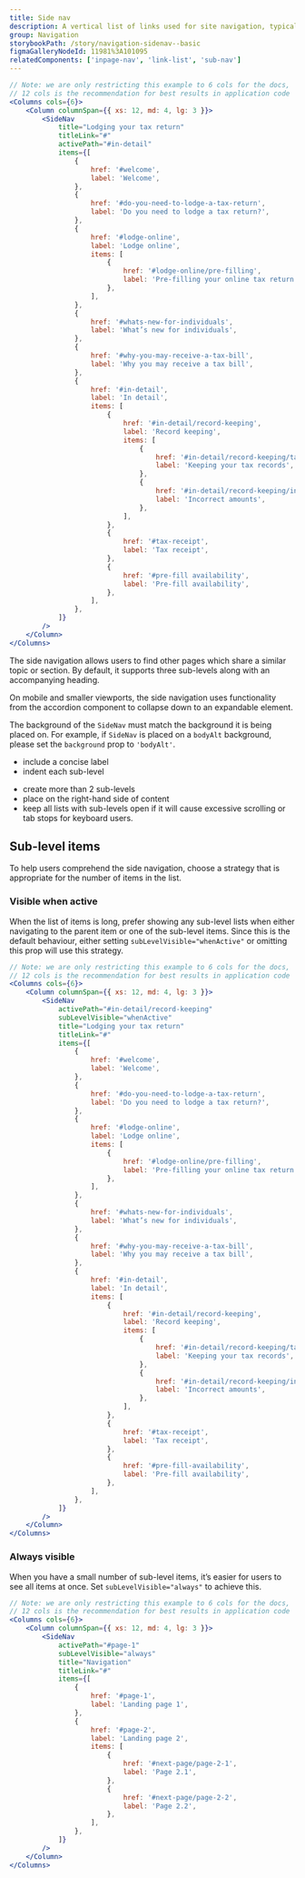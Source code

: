 ```yaml
---
title: Side nav
description: A vertical list of links used for site navigation, typically placed beside body content.
group: Navigation
storybookPath: /story/navigation-sidenav--basic
figmaGalleryNodeId: 11981%3A101095
relatedComponents: ['inpage-nav', 'link-list', 'sub-nav']
---
```


```jsx live
// Note: we are only restricting this example to 6 cols for the docs,
// 12 cols is the recommendation for best results in application code
<Columns cols={6}>
	<Column columnSpan={{ xs: 12, md: 4, lg: 3 }}>
		<SideNav
			title="Lodging your tax return"
			titleLink="#"
			activePath="#in-detail"
			items={[
				{
					href: '#welcome',
					label: 'Welcome',
				},
				{
					href: '#do-you-need-to-lodge-a-tax-return',
					label: 'Do you need to lodge a tax return?',
				},
				{
					href: '#lodge-online',
					label: 'Lodge online',
					items: [
						{
							href: '#lodge-online/pre-filling',
							label: 'Pre-filling your online tax return',
						},
					],
				},
				{
					href: '#whats-new-for-individuals',
					label: 'What’s new for individuals',
				},
				{
					href: '#why-you-may-receive-a-tax-bill',
					label: 'Why you may receive a tax bill',
				},
				{
					href: '#in-detail',
					label: 'In detail',
					items: [
						{
							href: '#in-detail/record-keeping',
							label: 'Record keeping',
							items: [
								{
									href: '#in-detail/record-keeping/tax',
									label: 'Keeping your tax records',
								},
								{
									href: '#in-detail/record-keeping/incorrect-amounts',
									label: 'Incorrect amounts',
								},
							],
						},
						{
							href: '#tax-receipt',
							label: 'Tax receipt',
						},
						{
							href: '#pre-fill availability',
							label: 'Pre-fill availability',
						},
					],
				},
			]}
		/>
	</Column>
</Columns>
```

The side navigation allows users to find other pages which share a similar topic or section. By default, it supports three sub-levels along with an accompanying heading.

On mobile and smaller viewports, the side navigation uses functionality from the accordion component to collapse down to an expandable element.

The background of the `SideNav` must match the background it is being placed on. For example, if `SideNav` is placed on a `bodyAlt` background, please set the `background` prop to `'bodyAlt'`.

<DoHeading />

- include a concise label
- indent each sub-level

<DontHeading />

- create more than 2 sub-levels
- place on the right-hand side of content
- keep all lists with sub-levels open if it will cause excessive scrolling or tab stops for keyboard users.

## Sub-level items

To help users comprehend the side navigation, choose a strategy that is appropriate for the number of items in the list.

### Visible when active

When the list of items is long, prefer showing any sub-level lists when either navigating to the parent item or one of the sub-level items. Since this is the default behaviour, either setting `subLevelVisible="whenActive"` or omitting this prop will use this strategy.

```jsx live
// Note: we are only restricting this example to 6 cols for the docs,
// 12 cols is the recommendation for best results in application code
<Columns cols={6}>
	<Column columnSpan={{ xs: 12, md: 4, lg: 3 }}>
		<SideNav
			activePath="#in-detail/record-keeping"
			subLevelVisible="whenActive"
			title="Lodging your tax return"
			titleLink="#"
			items={[
				{
					href: '#welcome',
					label: 'Welcome',
				},
				{
					href: '#do-you-need-to-lodge-a-tax-return',
					label: 'Do you need to lodge a tax return?',
				},
				{
					href: '#lodge-online',
					label: 'Lodge online',
					items: [
						{
							href: '#lodge-online/pre-filling',
							label: 'Pre-filling your online tax return',
						},
					],
				},
				{
					href: '#whats-new-for-individuals',
					label: 'What’s new for individuals',
				},
				{
					href: '#why-you-may-receive-a-tax-bill',
					label: 'Why you may receive a tax bill',
				},
				{
					href: '#in-detail',
					label: 'In detail',
					items: [
						{
							href: '#in-detail/record-keeping',
							label: 'Record keeping',
							items: [
								{
									href: '#in-detail/record-keeping/tax',
									label: 'Keeping your tax records',
								},
								{
									href: '#in-detail/record-keeping/incorrect-amounts',
									label: 'Incorrect amounts',
								},
							],
						},
						{
							href: '#tax-receipt',
							label: 'Tax receipt',
						},
						{
							href: '#pre-fill-availability',
							label: 'Pre-fill availability',
						},
					],
				},
			]}
		/>
	</Column>
</Columns>
```

### Always visible

When you have a small number of sub-level items, it’s easier for users to see all items at once. Set `subLevelVisible="always"` to achieve this.

```jsx live
// Note: we are only restricting this example to 6 cols for the docs,
// 12 cols is the recommendation for best results in application code
<Columns cols={6}>
	<Column columnSpan={{ xs: 12, md: 4, lg: 3 }}>
		<SideNav
			activePath="#page-1"
			subLevelVisible="always"
			title="Navigation"
			titleLink="#"
			items={[
				{
					href: '#page-1',
					label: 'Landing page 1',
				},
				{
					href: '#page-2',
					label: 'Landing page 2',
					items: [
						{
							href: '#next-page/page-2-1',
							label: 'Page 2.1',
						},
						{
							href: '#next-page/page-2-2',
							label: 'Page 2.2',
						},
					],
				},
			]}
		/>
	</Column>
</Columns>
```

